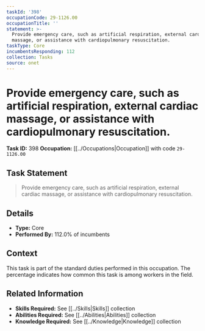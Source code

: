```yaml
---
taskId: '398'
occupationCode: 29-1126.00
occupationTitle: ''
statement: >-
  Provide emergency care, such as artificial respiration, external cardiac
  massage, or assistance with cardiopulmonary resuscitation.
taskType: Core
incumbentsResponding: 112
collection: Tasks
source: onet
---
```

# Provide emergency care, such as artificial respiration, external cardiac massage, or assistance with cardiopulmonary resuscitation.

**Task ID:** 398
**Occupation:** [[../Occupations|Occupation]] with code `29-1126.00`

## Task Statement

> Provide emergency care, such as artificial respiration, external cardiac massage, or assistance with cardiopulmonary resuscitation.

## Details

- **Type:** Core
- **Performed By:** 112.0% of incumbents

## Context

This task is part of the standard duties performed in this occupation. The percentage indicates how common this task is among workers in the field.

## Related Information

- **Skills Required:** See [[../Skills|Skills]] collection
- **Abilities Required:** See [[../Abilities|Abilities]] collection
- **Knowledge Required:** See [[../Knowledge|Knowledge]] collection
